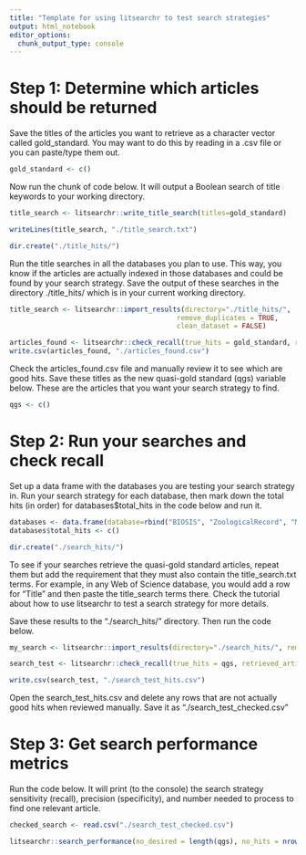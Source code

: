 ```yaml
---
title: "Template for using litsearchr to test search strategies"
output: html_notebook
editor_options: 
  chunk_output_type: console
---
```


# Step 1: Determine which articles should be returned

Save the titles of the articles you want to retrieve as a character vector called gold_standard. You may want to do this by reading in a .csv file or you can paste/type them out.

```r
gold_standard <- c()
```

Now run the chunk of code below. It will output a Boolean search of title keywords to your working directory. 

```r

title_search <- litsearchr::write_title_search(titles=gold_standard)

writeLines(title_search, "./title_search.txt")

dir.create("./title_hits/")

```

Run the title searches in all the databases you plan to use. This way, you know if the articles are actually indexed in those databases and could be found by your search strategy. Save the output of these searches in the directory ./title_hits/ which is in your current working directory. 

```r
title_search <- litsearchr::import_results(directory="./title_hits/", 
                                         remove_duplicates = TRUE, 
                                         clean_dataset = FALSE)

articles_found <- litsearchr::check_recall(true_hits = gold_standard, retrieved_articles = title_search$title)
write.csv(articles_found, "./articles_found.csv")

```

Check the articles_found.csv file and manually review it to see which are good hits. Save these titles as the new quasi-gold standard (qgs) variable below. These are the articles that you want your search strategy to find. 

```r
qgs <- c()
```

# Step 2: Run your searches and check recall

Set up a data frame with the databases you are testing your search strategy in. Run your search strategy for each database, then mark down the total hits (in order) for databases$total_hits in the code below and run it. 

```r
databases <- data.frame(database=rbind("BIOSIS", "ZoologicalRecord", "MEDLINE", "Scopus", "AcademicSearchPremier"))
databases$total_hits <- c()

dir.create("./search_hits/")

```

To see if your searches retrieve the quasi-gold standard articles, repeat them but add the requirement that they must also contain the title_search.txt terms. For example, in any Web of Science database, you would add a row for "Title" and then paste the title_search terms there. Check the tutorial about how to use litsearchr to test a search strategy for more details. 

Save these results to the "./search_hits/" directory. Then run the code below.

```r
my_search <- litsearchr::import_results(directory="./search_hits/", remove_duplicates=TRUE, clean_dataset=FALSE)

search_test <- litsearchr::check_recall(true_hits = qgs, retrieved_articles = my_search$title)

write.csv(search_test, "./search_test_hits.csv")
```

Open the search_test_hits.csv and delete any rows that are not actually good hits when reviewed manually. Save it as "./search_test_checked.csv"

# Step 3: Get search performance metrics

Run the code below. It will print (to the console) the search strategy sensitivity (recall), precision (specificity), and number needed to process to find one relevant article.

```r
checked_search <- read.csv("./search_test_checked.csv")

litsearchr::search_performance(no_desired = length(qgs), no_hits = nrow(checked_search), no_articles = sum(databases$total_hits))

```

